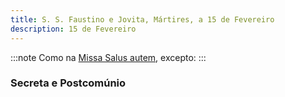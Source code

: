 ```yaml
---
title: S. S. Faustino e Jovita, Mártires, a 15 de Fevereiro
description: 15 de Fevereiro
---
```



:::note
Como na [Missa Salus autem](/missal/comum/8muitosmartires3), excepto:
:::

### Secreta e Postcomúnio

<LinkCard
  href="/missal/comum/6muitosmartires1#secreta"
  title="Muitos Mártires - Missa Intret in"
/>
